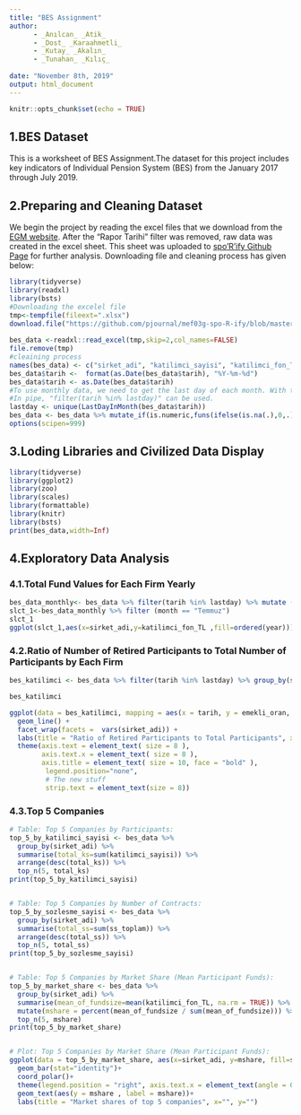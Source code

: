 ---
title: "BES Assignment"
author:
      - _Anılcan_ _Atik_
      - _Dost_ _Karaahmetli_
      - _Kutay_ _Akalın_
      - _Tunahan_ _Kılıç_
      
date: "November 8th, 2019"
output: html_document
---

```{r setup, include=FALSE}
knitr::opts_chunk$set(echo = TRUE)
```

## 1.BES Dataset

This is a worksheet of BES Assignment.The dataset for this project includes key indicators of Individual Pension System (BES) from the January 2017 through July 2019.

## 2.Preparing and Cleaning Dataset 
We begin the project by reading the excel files that we download from the [EGM website](https://www.egm.org.tr/bilgi-merkezi/istatistikler/). After the "Rapor Tarihi" filter was removed, raw data was created in the excel sheet. This sheet was uploaded to [spo'R'ify Github Page](https://github.com/pjournal/mef03g-spo-R-ify/tree/master/BES%20Assignment) for further analysis. Downloading file and cleaning process has given below:


```{r warning=FALSE,message=FALSE}
library(tidyverse)
library(readxl)
library(bsts)
#Downloading the excelel file
tmp<-tempfile(fileext=".xlsx")
download.file("https://github.com/pjournal/mef03g-spo-R-ify/blob/master/BES%20Assignment/BES_2017_07.2019.xlsx?raw=true",mode="wb",destfile=tmp)
                      
bes_data <-readxl::read_excel(tmp,skip=2,col_names=FALSE)
file.remove(tmp)
#cleaining process
names(bes_data) <- c("sirket_adi", "katilimci_sayisi", "katilimci_fon_TL", "devlet_katkisi_TL", "katki_payi_TL", "tarih", "ss_emekli_sayisi", "ss_bireysel_sozlesme", "ss_grup_bireysel_sozlesme", "ss_isveren_grup_sertifika", "ss_toplam", "yy_bireysel_TL", "yy_grup_bireysel_TL", "yy_isveren_grup_TL", "yy_toplam_TL")
bes_data$tarih <-  format(as.Date(bes_data$tarih), "%Y-%m-%d")
bes_data$tarih <- as.Date(bes_data$tarih)
#To use monthly data, we need to get the last day of each month. With this code, we select the last day of the month.
#In pipe, "filter(tarih %in% lastday)" can be used.
lastday <- unique(LastDayInMonth(bes_data$tarih))
bes_data <- bes_data %>% mutate_if(is.numeric,funs(ifelse(is.na(.),0,.)))
options(scipen=999)
```



## 3.Loding Libraries and Civilized Data Display
```{r warning=FALSE,message=FALSE}
library(tidyverse)
library(ggplot2)
library(zoo)
library(scales)
library(formattable)
library(knitr)
library(bsts)
print(bes_data,width=Inf)
```

## 4.Exploratory Data Analysis

### 4.1.Total Fund Values for Each Firm Yearly
```{r fig.height=10, fig.width=10, fig.asp= .60}
bes_data_monthly<- bes_data %>% filter(tarih %in% lastday) %>% mutate (year = format(tarih,"%Y"),month=format(tarih,"%B")) 
slct_1<-bes_data_monthly %>% filter (month == "Temmuz")
slct_1
ggplot(slct_1,aes(x=sirket_adi,y=katilimci_fon_TL ,fill=ordered(year))) +geom_bar(stat="identity",position="dodge") + labs(y="Total Funds",x="Firms",fill="") + theme(axis.text.x = element_text(angle = 90, hjust = 1))+scale_y_continuous(labels=comma)
```


### 4.2.Ratio of Number of Retired Participants to Total Number of Participants by Each Firm
```{r fig.height=10, fig.width=10, fig.asp= .60, message=FALSE}
bes_katilimci <- bes_data %>% filter(tarih %in% lastday) %>% group_by(sirket_adi, tarih) %>% summarise(emekli_toplam = sum(ss_emekli_sayisi), sozlesme_toplam = sum(ss_toplam), emekli_oran = emekli_toplam / sozlesme_toplam)

bes_katilimci

ggplot(data = bes_katilimci, mapping = aes(x = tarih, y = emekli_oran, color = sirket_adi, group = 2)) +
  geom_line() +
  facet_wrap(facets =  vars(sirket_adi)) +
  labs(title = "Ratio of Retired Participants to Total Participants", x = "Date", y = "Ratio of Retired Participants ", color = " ") +
  theme(axis.text = element_text( size = 8 ),
        axis.text.x = element_text( size = 8 ), 
        axis.title = element_text( size = 10, face = "bold" ),
         legend.position="none",
         # The new stuff
         strip.text = element_text(size = 8))
```


### 4.3.Top 5 Companies
```{r Top 5 Companies}
# Table: Top 5 Companies by Participants:
top_5_by_katilimci_sayisi <- bes_data %>% 
  group_by(sirket_adi) %>%
  summarise(total_ks=sum(katilimci_sayisi)) %>%
  arrange(desc(total_ks)) %>%
  top_n(5, total_ks) 
print(top_5_by_katilimci_sayisi)


# Table: Top 5 Companies by Number of Contracts:
top_5_by_sozlesme_sayisi <- bes_data %>% 
  group_by(sirket_adi) %>%
  summarise(total_ss=sum(ss_toplam)) %>%
  arrange(desc(total_ss)) %>%
  top_n(5, total_ss) 
print(top_5_by_sozlesme_sayisi)


# Table: Top 5 Companies by Market Share (Mean Participant Funds):
top_5_by_market_share <- bes_data %>% 
  group_by(sirket_adi) %>%
  summarise(mean_of_fundsize=mean(katilimci_fon_TL, na.rm = TRUE)) %>%
  mutate(mshare = percent(mean_of_fundsize / sum(mean_of_fundsize))) %>%
  top_n(5, mshare) 
print(top_5_by_market_share)


# Plot: Top 5 Companies by Market Share (Mean Participant Funds):
ggplot(data = top_5_by_market_share, aes(x=sirket_adi, y=mshare, fill=sirket_adi)) +
  geom_bar(stat="identity")+
  coord_polar()+
  theme(legend.position = "right", axis.text.x = element_text(angle = 0))+
  geom_text(aes(y = mshare , label = mshare))+
  labs(title = "Market shares of top 5 companies", x="", y="")
```
